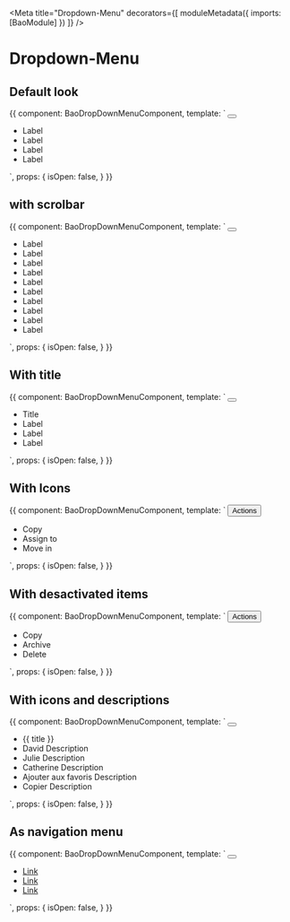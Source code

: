 
<Meta
  title="Dropdown-Menu"
  decorators={[
    moduleMetadata({
      imports: [BaoModule]
    })
  ]}
/>

# Dropdown-Menu

## Default look

<Preview>
  <Story name="dropdown-menu">
    {{
      component: BaoDropDownMenuComponent,
      template: `
            <button bao-button  (click)="isOpen = !isOpen" type="utility" level="tertiary" cdkOverlayOrigin #trigger="cdkOverlayOrigin">
              <bao-icon svgIcon="icon-more-vertical"></bao-icon>
            </button>
            <bao-dropdown-menu aria-expanded="true" [triggerOrigin]="trigger" class="visible-scrollbar" [(isOpen)]="isOpen">
              <ul>
                <li bao-dropdown-menu-item >Label</li>
                <li bao-dropdown-menu-item >Label</li>
                <li bao-dropdown-menu-item >Label</li>
                <li bao-dropdown-menu-item >Label</li>
              </ul>
            </bao-dropdown-menu>
    `,
      props: {
        isOpen: false,
      }
    }}
  </Story>
</Preview>

## with scrolbar

<Preview>
  <Story name="dropdown-menu-with-scrollbar">
    {{
      component: BaoDropDownMenuComponent,
      template: `
            <button bao-button (click)="isOpen = !isOpen" type="utility" level="tertiary" cdkOverlayOrigin #trigger="cdkOverlayOrigin">
              <bao-icon svgIcon="icon-chevron-right"></bao-icon>
            </button>
            <bao-dropdown-menu aria-expanded="true" [triggerOrigin]="trigger" class="visible-scrollbar" [(isOpen)]="isOpen">
              <ul>
                <li bao-dropdown-menu-item >Label</li>
                <li bao-dropdown-menu-item >Label</li>
                <li bao-dropdown-menu-item >Label</li>
                <li bao-dropdown-menu-item >Label</li>
                <li bao-dropdown-menu-item >Label</li>
                <li bao-dropdown-menu-item >Label</li>               
                <li bao-dropdown-menu-item >Label</li>
                <li bao-dropdown-menu-item >Label</li>
                <li bao-dropdown-menu-item >Label</li>
                <li bao-dropdown-menu-item >Label</li>
              </ul>
            </bao-dropdown-menu>
    `,
      props: {
        isOpen: false,
      }
    }}
  </Story>
</Preview>

## With title

<Preview>
  <Story name="dropdown-menu with title">
    {{
      component: BaoDropDownMenuComponent,
      template: `
            <button bao-button (click)="isOpen = !isOpen"  type="utility" level="tertiary" cdkOverlayOrigin #trigger="cdkOverlayOrigin">
              <bao-icon svgIcon="icon-chevron-up"></bao-icon>
            </button>
            <bao-dropdown-menu  aria-expanded="true" [triggerOrigin]="trigger" [(isOpen)]="isOpen" >
              <ul>
                <li bao-dropdown-menu-title aria-current="page">Title</li>
                <li bao-dropdown-menu-item >Label</li>
                <li bao-dropdown-menu-item >Label</li>
                <li bao-dropdown-menu-item >Label</li>
              </ul>
            </bao-dropdown-menu>
    `,
      props: {
        isOpen: false,
      }
    }}
  </Story>
</Preview>

## With Icons

<Preview>
  <Story name="dropdown-menu with icons">
    {{
      component: BaoDropDownMenuComponent,
      template: `
           <button bao-button (click)="isOpen = !isOpen" type="utility" level="secondary" cdkOverlayOrigin #trigger="cdkOverlayOrigin" 
            size="medium" style="margin-right: 1rem;">
              <span>Actions</span>
              <bao-icon svgIcon="icon-chevron-down"></bao-icon>
            </button>
            <bao-dropdown-menu  [triggerOrigin]="trigger" [(isOpen)]="isOpen">
              <ul>
                <li bao-dropdown-menu-item>
                  <bao-icon svgIcon="icon-copy"></bao-icon>Copy
                </li>
                <li bao-dropdown-menu-item>
                  <bao-icon svgIcon="icon-user"></bao-icon>Assign to
                </li>
                <li bao-dropdown-menu-item>
                  <bao-icon svgIcon="icon-folder"></bao-icon>Move in
                </li>
              </ul>
            </bao-dropdown-menu>
    `,
      props: {
        isOpen: false,
      }
    }}
  </Story>
</Preview>

## With desactivated items

<Preview>
  <Story name="dropdown-menu with desactivated items">
    {{
      component: BaoDropDownMenuComponent,
      template: `
           <button bao-button (click)="isOpen = !isOpen" type="editorial" level="primary" cdkOverlayOrigin #trigger="cdkOverlayOrigin" 
            size="medium" style="margin-right: 1rem;">
              <span>Actions</span>
              <bao-icon svgIcon="icon-chevron-up"></bao-icon>
            </button>
            <bao-dropdown-menu aria-expanded="true" [triggerOrigin]="trigger" [(isOpen)]="isOpen">
              <ul>
                <li bao-dropdown-menu-item [isDisabled]="true">
                  <bao-icon svgIcon="icon-copy" color="tertiary"></bao-icon>Copy
                </li>   
                <li bao-dropdown-menu-item> 
                  <bao-icon svgIcon="icon-archive"></bao-icon>Archive
                </li>
                <li bao-dropdown-menu-item [isDisabled]="true"> 
                  <bao-icon svgIcon="icon-trash"></bao-icon>Delete
                </li>
              </ul>
            </bao-dropdown-menu>
    `,
      props: {
        isOpen: false,
      }
    }}
  </Story>
</Preview>

## With icons and descriptions

<Preview>
  <Story name="dropdown-menu with icons and descriptions">
    {{
      component: BaoDropDownMenuComponent,
      template: `
            <button bao-button (click)="isOpen = !isOpen" type="utility" level="tertiary" cdkOverlayOrigin #trigger="cdkOverlayOrigin">
              <bao-icon svgIcon="icon-more-vertical"></bao-icon>
            </button>
            <bao-dropdown-menu aria-expanded="true" [triggerOrigin]="trigger" [(isOpen)]="isOpen">
              <ul>
                <li bao-dropdown-menu-title>{{ title }}</li>
                <li bao-dropdown-menu-item >
                    <bao-icon svgIcon="icon-user"></bao-icon>
                  <bao-dropdown-menu-content>
                    <bao-dropdown-menu-label >David</bao-dropdown-menu-label>
                    <bao-dropdown-menu-description>Description</bao-dropdown-menu-description>
                  </bao-dropdown-menu-content>
                </li>
                  <li bao-dropdown-menu-item>
                    <bao-icon svgIcon="icon-user"></bao-icon>
                    <bao-dropdown-menu-content>
                      <bao-dropdown-menu-label>Julie</bao-dropdown-menu-label>
                      <bao-dropdown-menu-description>Description</bao-dropdown-menu-description>
                  </bao-dropdown-menu-content>
                </li>
                <li bao-dropdown-menu-item>
                  <bao-icon svgIcon="icon-user"></bao-icon>
                  <bao-dropdown-menu-content>
                    <bao-dropdown-menu-label>Catherine</bao-dropdown-menu-label>
                    <bao-dropdown-menu-description>Description</bao-dropdown-menu-description>
                  </bao-dropdown-menu-content>
                </li>
                <bao-divider></bao-divider>
                <li bao-dropdown-menu-item>
                  <bao-icon svgIcon="icon-star"></bao-icon>
                  <bao-dropdown-menu-content>
                    <bao-dropdown-menu-label>Ajouter aux favoris</bao-dropdown-menu-label>
                    <bao-dropdown-menu-description>Description</bao-dropdown-menu-description>
                  </bao-dropdown-menu-content>
                </li>
                <li bao-dropdown-menu-item>
                  <bao-icon svgIcon="icon-cut"></bao-icon>
                  <bao-dropdown-menu-content>
                    <bao-dropdown-menu-label>Copier</bao-dropdown-menu-label>
                    <bao-dropdown-menu-description>Description</bao-dropdown-menu-description>
                  </bao-dropdown-menu-content>
                </li>
              </ul>
            </bao-dropdown-menu>
    `,
      props: {
        isOpen: false,
      }
    }}
  </Story>
</Preview>

## As navigation menu 

<Preview>
  <Story name="dropdown-menu as navigation menu">
    {{
      component: BaoDropDownMenuComponent,
      template: `
            <button bao-button (click)="isOpen = !isOpen" type="utility" level="tertiary" cdkOverlayOrigin #trigger="cdkOverlayOrigin" 
            size="medium" style="margin-right: 1rem;">    
              <bao-icon svgIcon="icon-chevron-down"></bao-icon>
            </button>
            <bao-dropdown-menu aria-expanded="true" aria-current="page" [triggerOrigin]="trigger" [(isOpen)]="isOpen">
              <ul>
                <li bao-dropdown-menu-item [isCurrent]="true">
                  <a bao-dropdown-menu-label href="#">Link</a>
                </li>
                <li bao-dropdown-menu-item>
                  <a bao-dropdown-menu-label href="#" >Link</a>
                </li> 
                <li bao-dropdown-menu-item>
                  <a bao-dropdown-menu-label href="#">Link</a>
                </li>   
              </ul>
            </bao-dropdown-menu>
    `,
      props: {
        isOpen: false,
      }
    }}
  </Story>
</Preview>